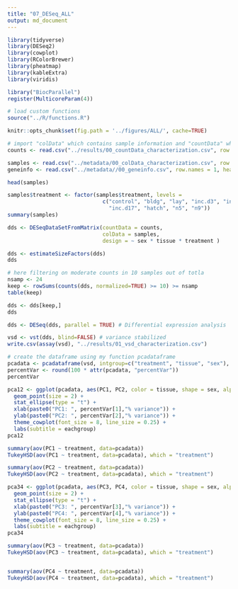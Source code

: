 ```yaml
---
title: "07_DESeq_ALL"
output: md_document
---
```


```r
library(tidyverse)
library(DESeq2)
library(cowplot)
library(RColorBrewer)
library(pheatmap)
library(kableExtra)
library(viridis)

library("BiocParallel")
register(MulticoreParam(4))

# load custom functions  
source("../R/functions.R") 

knitr::opts_chunk$set(fig.path = '../figures/ALL/', cache=TRUE)
```


```r
# import "colData" which contains sample information and "countData" which contains read counts
counts <- read.csv("../results/00_countData_characterization.csv", row.names = 1, header = T)

samples <- read.csv("../metadata/00_colData_characterization.csv", row.names = 1, header = T)
geneinfo <- read.csv("../metadata//00_geneinfo.csv", row.names = 1, header = T)

head(samples)
```

```r
samples$treatment <- factor(samples$treatment, levels = 
                              c("control", "bldg", "lay", "inc.d3", "inc.d9", 
                                "inc.d17", "hatch", "n5", "n9"))
summary(samples)
```


```r
dds <- DESeqDataSetFromMatrix(countData = counts,
                              colData = samples,
                              design = ~ sex * tissue * treatment )

dds <- estimateSizeFactors(dds)
dds

# here filtering on moderate counts in 10 samples out of totla
nsamp <- 24
keep <- rowSums(counts(dds, normalized=TRUE) >= 10) >= nsamp
table(keep)

dds <- dds[keep,] 
dds

dds <- DESeq(dds, parallel = TRUE) # Differential expression analysis
```

```r
vsd <- vst(dds, blind=FALSE) # variance stabilized 
write.csv(assay(vsd), "../results/01_vsd_characterization.csv")
```

```r
# create the dataframe using my function pcadataframe
pcadata <- pcadataframe(vsd, intgroup=c("treatment", "tissue", "sex"), returnData=TRUE)
percentVar <- round(100 * attr(pcadata, "percentVar"))
percentVar

pca12 <- ggplot(pcadata, aes(PC1, PC2, color = tissue, shape = sex, alpha = treatment)) + 
  geom_point(size = 2) +
  stat_ellipse(type = "t") +
  xlab(paste0("PC1: ", percentVar[1],"% variance")) +
  ylab(paste0("PC2: ", percentVar[2],"% variance")) +
  theme_cowplot(font_size = 8, line_size = 0.25) +
  labs(subtitle = eachgroup)
pca12

summary(aov(PC1 ~ treatment, data=pcadata))
TukeyHSD(aov(PC1 ~ treatment, data=pcadata), which = "treatment")

summary(aov(PC2 ~ treatment, data=pcadata))
TukeyHSD(aov(PC2 ~ treatment, data=pcadata), which = "treatment")

pca34 <- ggplot(pcadata, aes(PC3, PC4, color = tissue, shape = sex, alpha = treatment)) + 
  geom_point(size = 2) +
  stat_ellipse(type = "t") +
  xlab(paste0("PC3: ", percentVar[3],"% variance")) +
  ylab(paste0("PC4: ", percentVar[4],"% variance")) +
  theme_cowplot(font_size = 8, line_size = 0.25) +
  labs(subtitle = eachgroup)
pca34

summary(aov(PC3 ~ treatment, data=pcadata))
TukeyHSD(aov(PC3 ~ treatment, data=pcadata), which = "treatment")


summary(aov(PC4 ~ treatment, data=pcadata))
TukeyHSD(aov(PC4 ~ treatment, data=pcadata), which = "treatment")
```
